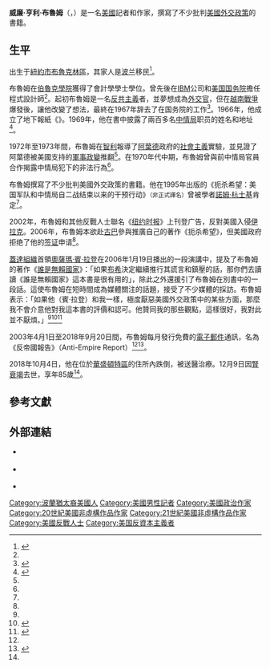 {{Infobox writer|姓名=威廉·布魯姆|圖像=NLN William Blum.jpg|圖像大小=200px|圖像說明=威廉·布魯姆，攝於2007年|出生={{birth date|1933|3|6}}|出生地點={{美國}}[[紐約市|紐約市]][[布魯克林區|布魯克林區]]|逝世={{death date and age|2018|12|09|1933|03|06}}|逝世地點={{美國}}[[維吉尼亞州|維吉尼亞州]][[阿靈頓縣_(維吉尼亞州)|阿靈頓縣]]|母校=[[紐約市立大學柏魯克分校|伯魯克學院]]|職業=記者、作家|語言=|國籍={{美國}}|notableworks=《扼杀希望》<br>《[[誰是無賴國家|誰是無賴國家]]》|website={{URL|https://williamblum.org}}}}
'''威廉·亨利·布魯姆'''（{{lang-en|William Henry Blum}}，{{bd|1933年|3月6日|2018年|12月9日|catIdx=Blum}}）是一名[[美國|美國]]記者和作家，撰寫了不少批判[[美國外交|美國外交政策]]的書籍。

== 生平 ==
出生于[[紐約市|紐約市]][[布魯克林區|布魯克林區]]，其家人是[[波兰|波兰]]移民<ref name=":0">{{Cite news|url=https://www.nytimes.com/2018/12/11/obituaries/william-blum-dead.html|title=William Blum, U.S. Policy Critic Cited by bin Laden, Dies at 85|date=2018-12-11|work=New York Times|accessdate=2021-01-27|language=en|archiveurl=https://web.archive.org/web/20190401020205/https://www.nytimes.com/2018/12/11/obituaries/william-blum-dead.html|archivedate=2019-04-01|dead-url=no}}</ref>。

布魯姆在[[紐約市立大學柏魯克分校|伯魯克學院]]獲得了會計學學士學位。曾先後在[[IBM|IBM]]公司和[[美国国务院|美国国务院]]擔任程式設計師<ref name=":0" />。起初布魯姆是一名[[反共主義|反共主義]]者，並夢想成為[[外交官|外交官]]，但在[[越南戰爭|越南戰爭]]爆發後，讓他改變了想法，最終在1967年辞去了在国务院的工作<ref name=":1">{{Cite web|title=William Blum, Renowned U.S. Foreign Policy Critic, Dead at 85|url=https://covertactionmagazine.com/2018/12/09/william-blum-dead-at-85/|accessdate=2021-01-27|date=2018-12-09|last=Agee|first=Chris|work=CovertAction Magazine|language=en-US|archive-date=2021-01-26|archive-url=https://web.archive.org/web/20210126031510/https://covertactionmagazine.com/2018/12/09/william-blum-dead-at-85/|dead-url=no}}</ref>。1966年，他成立了地下報紙《{{link-en|華盛頓自由報|Washington Free Press}}》。1969年，他在書中披露了兩百多名[[中情局|中情局]]职员的姓名和地址<ref name=":2">{{cite news|title=拉丹捧红《流氓国家》|url=http://news.sina.com.cn/o/2006-01-25/09578076663s.shtml|accessdate=2021-01-26|work=广州日报|publisher=新浪網|date=2006-01-25|archive-date=2021-02-04|archive-url=https://web.archive.org/web/20210204184717/http://news.sina.com.cn/o/2006-01-25/09578076663s.shtml|dead-url=no}}</ref>。

1972年至1973年間，布魯姆在[[智利|智利]]報導了[[薩爾瓦多·阿葉德|阿葉德]]政府的[[社會主義|社會主義]]實驗，並見證了阿葉德被美國支持的[[1973年智利政變|軍事政變]]推翻<ref name=":1" />。在1970年代中期，布魯姆曾與前中情局官員{{link-en|菲利普·艾吉|Philip Agee}}合作揭露中情局犯下的非法行為<ref name=":1" />。

布魯姆撰寫了不少批判美國外交政策的書籍。他在1995年出版的《扼杀希望：美国军队和中情局自二战结束以来的干预行动》<small>（非正式譯名）</small>曾被學者[[諾姆·杭士基|諾姆·杭士基]]肯定<ref name=":1" />。

2002年，布魯姆和其他反戰人士聯名《[[纽约时报|纽约时报]]》上刊登广告，反對美國入侵[[伊拉克|伊拉克]]。2006年，布魯姆本欲赴[[古巴|古巴]]參與{{link-en|哈瓦那国际书展|Havana's International Book Fair}}推廣自己的著作《扼杀希望》，但美國政府拒绝了他的[[签证|签证]]申请<ref name=":2" />。

[[蓋達組織|蓋達組織]]首領[[奧薩瑪·賓·拉登|奧薩瑪·賓·拉登]]在2006年1月19日播出的一段演講中，提及了布魯姆的著作《[[誰是無賴國家|誰是無賴國家]]》：「如果[[小布希|布希]]決定繼續推行其謊言和鎮壓的話，那你們去讀讀《誰是無賴國家》這本書是很有用的」，除此之外還援引了布魯姆在別書中的一段話。這使布魯姆在短時間成為媒體關注的話題，接受了不少媒體的採訪。布魯姆表示：「如果他（賓·拉登）和我一樣，極度厭惡美國外交政策中的某些方面，那麼我不會介意他對我這本書的評價和認可。他贊同我的那些觀點，這樣很好，我對此並不厭煩。」<ref name=":2" /><ref>{{cite news|title=拉登建议美民众阅读《流氓国家》 作者名声大燥|url=http://news.sina.com.cn/w/2006-01-21/14498045587s.shtml|accessdate=2021-01-26|publisher=新浪網|date=2006-01-21|archive-date=2021-02-02|archive-url=https://web.archive.org/web/20210202143909/http://news.sina.com.cn/w/2006-01-21/14498045587s.shtml|dead-url=no}}</ref><ref>{{cite news|title=Osama 'plug' boosts book's sales|url=http://news.bbc.co.uk/2/hi/middle_east/4636742.stm|accessdate=2021-01-26|publisher=BBC News|date=2006-01-22|archive-date=2021-03-09|archive-url=https://web.archive.org/web/20210309183238/http://news.bbc.co.uk/2/hi/middle_east/4636742.stm|dead-url=no}}</ref>

2003年4月1日至2018年9月20日間，布魯姆每月發行免費的[[電子郵件|電子郵件]]通訊，名為《反帝國報告》（Anti-Empire Report）<ref name=":1" /><ref>{{Cite news|title=The Author Who Got A Big Boost From bin Laden|url=https://www.washingtonpost.com/wp-dyn/content/article/2006/01/20/AR2006012001971.html|date=2006-01-21|accessdate=2021-01-27|language=en-US|first=David|last=Montgomery|author=|work=Washington Post|archive-date=2020-07-06|archive-url=https://web.archive.org/web/20200706161225/https://www.washingtonpost.com/wp-dyn/content/article/2006/01/20/AR2006012001971.html|dead-url=no}}</ref>。

2018年10月4日，他在位於[[華盛頓特區|華盛頓特區]]的住所內跌倒，被送醫治療。12月9日因[[腎衰竭|腎衰竭]]去世，享年85歲<ref name=":1" />。

== 參考文獻 ==
{{Reflist|2}}

== 外部連結 ==

* {{official|https://williamblum.org/}} {{en}}
* {{Twitter|WilliamBllum}} {{en}}
* {{IMDb name|id=1467926}}

{{Authority control}}

{{DEFAULTSORT:Blum, William}}
[[Category:波蘭猶太裔美國人|Category:波蘭猶太裔美國人]]
[[Category:美國男性記者|Category:美國男性記者]]
[[Category:美國政治作家|Category:美國政治作家]]
[[Category:20世紀美國非虛構作品作家|Category:20世紀美國非虛構作品作家]]
[[Category:21世紀美國非虛構作品作家|Category:21世紀美國非虛構作品作家]]
[[Category:美國反戰人士|Category:美國反戰人士]]
[[Category:美国反資本主義者|Category:美国反資本主義者]]